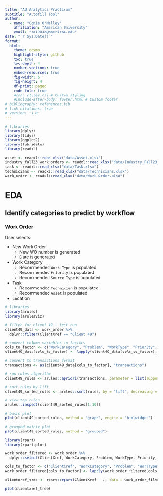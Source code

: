 ```yaml
---
title: "AU Analytics Practicum"
subtitle: "Autofill Tool"
author: 
  - name: "Conie O'Malley"
    affiliation: "American University"
    email: "co1984a@american.edu"
date: "`r Sys.Date()`"
format: 
  html:
    theme: cosmo 
    highlight-style: github 
    toc: true
    toc-depth: 4
    number-sections: true 
    embed-resources: true
    fig-width: 6 
    fig-height: 4
    df-print: paged
    code-fold: true
    #css: styles.css # Custom styling
    #include-after-body: footer.html # Custom footer
# bibliography: references.bib 
# link-citations: true
# version: "1.0"
---
```



```r

# libraries
library(dplyr)
library(tidyr)
library(ggplot2)
library(lubridate)
library(readxl)

```


```r

asset <- readxl::read_xlsx("data/Asset.xlsx")
industry_fall23_work_orders <- readxl::read_xlsx("data/Industry_Fall23_620 Work Order (2).xlsx")
task <- readxl::read_xlsx("data/Task.xlsx")
technicians <- readxl::read_xlsx("data/Technicians.xlsx")
work_order <- readxl::read_xlsx("data/Work Order.xlsx")

```

# EDA

## Identify categories to predict by workflow

### Work Order

User selects:

- New Work Order
  - New WO number is generated
  - Date is generated

- Work Category
  - Recommended `Work Type` is populated 
  - Recommended `Priority` is populated
  - Recommended `Source Type` is populated

- Task
  - Recommended `Technician` is populated
  - Recommended `Asset` is populated

- Location


```r

# libraries
library(arules)
library(arulesViz)

```

```r

# filter for client 49 - test run
client49_data <- work_order %>% 
  dplyr::filter(ClientXref == "Client 49")

# convert column variables to factors
cols_to_factor <- c("WorkCategory", "Problem", "WorkType", "Priority", "SourceType", "assetid")
client49_data[cols_to_factor] <- lapply(client49_data[cols_to_factor], as.factor)

# convert to transactions format
transactions <- as(client49_data[cols_to_factor], "transactions")

# run rules algorithm
client49_rules <- arules::apriori(transactions, parameter = list(support = 0.05, confidence = 0.8))

# sort rules by lift
client49_sorted_rules <- arules::sort(rules, by = "lift", decreasing = TRUE)

# view top rules
arules::inspect(client49_sorted_rules[1:10])

# basic plot
plot(client49_sorted_rules, method = "graph", engine = "htmlwidget")

# grouped matrix plot
plot(client49_sorted_rules, method = "grouped")

```

```r

library(rpart)
library(rpart.plot)

work_order_filtered <- work_order %>% 
  dplyr::select(ClientXref, WorkCategory, Problem, WorkType, Priority, SourceType, assetid)

cols_to_factor <- c("ClientXref", "WorkCategory", "Problem", "WorkType", "Priority", "SourceType", "assetid")
work_order_filtered[cols_to_factor] <- lapply(work_order_filtered[cols_to_factor], as.factor)

clientxref_tree <- rpart::rpart(ClientXref ~ ., data = work_order_filtered, method = "class")

plot(clientxref_tree)

```